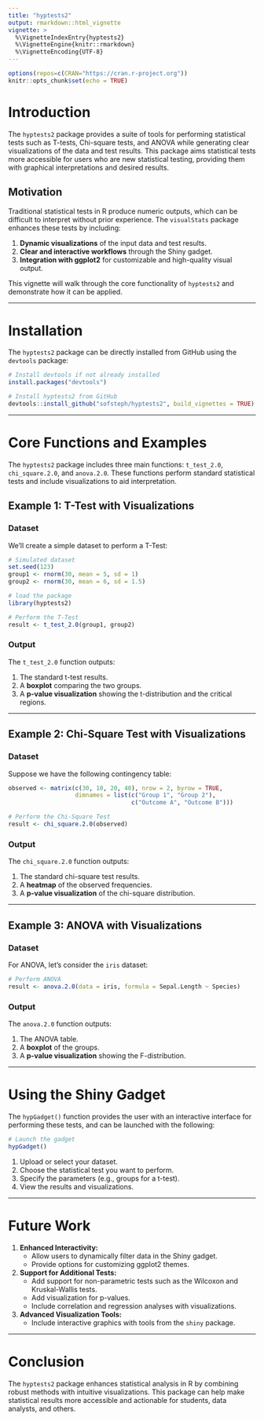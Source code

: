 ---
title: "hyptests2"
output: rmarkdown::html_vignette
vignette: >
  %\VignetteIndexEntry{hyptests2}
  %\VignetteEngine{knitr::rmarkdown}
  %\VignetteEncoding{UTF-8}
---

```{r setup, include=FALSE}
options(repos=c(CRAN="https://cran.r-project.org"))
knitr::opts_chunk$set(echo = TRUE)
```

# Introduction

The `hyptests2` package provides a suite of tools for performing statistical tests such as T-tests, Chi-square tests, and ANOVA while generating clear visualizations of the data and test results. This package aims statistical tests more accessible for users who are new statistical testing, providing them with graphical interpretations and desired results.

## Motivation

Traditional statistical tests in R produce numeric outputs, which can be difficult to interpret without prior experience. The `visualStats` package enhances these tests by including:

1. **Dynamic visualizations** of the input data and test results.
2. **Clear and interactive workflows** through the Shiny gadget.
3. **Integration with ggplot2** for customizable and high-quality visual output.

This vignette will walk through the core functionality of `hyptests2` and demonstrate how it can be applied.

---

# Installation

The `hyptests2` package can be directly installed from GitHub using the `devtools` package:

```{r, results='hide'}
# Install devtools if not already installed
install.packages("devtools")

# Install hyptests2 from GitHub
devtools::install_github("sofsteph/hyptests2", build_vignettes = TRUE)

```

---

# Core Functions and Examples

The `hyptests2` package includes three main functions: `t_test_2.0`, `chi_square.2.0`, and `anova.2.0`. These functions perform standard statistical tests and include visualizations to aid interpretation.

## Example 1: T-Test with Visualizations

### Dataset
We'll create a simple dataset to perform a T-Test:

```{r}
# Simulated dataset
set.seed(123)
group1 <- rnorm(30, mean = 5, sd = 1)
group2 <- rnorm(30, mean = 6, sd = 1.5)

# load the package
library(hyptests2)

# Perform the T-Test
result <- t_test_2.0(group1, group2)
```

### Output
The `t_test_2.0` function outputs:

1. The standard t-test results.
2. A **boxplot** comparing the two groups.
3. A **p-value visualization** showing the t-distribution and the critical regions.

---

## Example 2: Chi-Square Test with Visualizations

### Dataset
Suppose we have the following contingency table:

```{r}
observed <- matrix(c(30, 10, 20, 40), nrow = 2, byrow = TRUE,
                   dimnames = list(c("Group 1", "Group 2"),
                                   c("Outcome A", "Outcome B")))

# Perform the Chi-Square Test
result <- chi_square.2.0(observed)
```

### Output
The `chi_square.2.0` function outputs:

1. The standard chi-square test results.
2. A **heatmap** of the observed frequencies.
3. A **p-value visualization** of the chi-square distribution.

---

## Example 3: ANOVA with Visualizations

### Dataset
For ANOVA, let's consider the `iris` dataset:

```{r}
# Perform ANOVA
result <- anova.2.0(data = iris, formula = Sepal.Length ~ Species)
```

### Output
The `anova.2.0` function outputs:

1. The ANOVA table.
2. A **boxplot** of the groups.
3. A **p-value visualization** showing the F-distribution.

---

# Using the Shiny Gadget

The `hypGadget()` function provides the user with an interactive interface for performing these tests, and can be launched with the following:

```{r, eval=FALSE}
# Launch the gadget
hypGadget()
```

1. Upload or select your dataset.
2. Choose the statistical test you want to perform.
3. Specify the parameters (e.g., groups for a t-test).
4. View the results and visualizations.

---

# Future Work

1. **Enhanced Interactivity:**
   - Allow users to dynamically filter data in the Shiny gadget.
   - Provide options for customizing ggplot2 themes.

2. **Support for Additional Tests:**
   - Add support for non-parametric tests such as the Wilcoxon and Kruskal-Wallis tests.
   - Add visualization for p-values. 
   - Include correlation and regression analyses with visualizations.

3. **Advanced Visualization Tools:**
   - Include interactive graphics with tools from the `shiny` package.

---

# Conclusion

The `hyptests2` package enhances statistical analysis in R by combining robust methods with intuitive visualizations. This package can help make statistical results more accessible and actionable for students, data analysts, and others.


